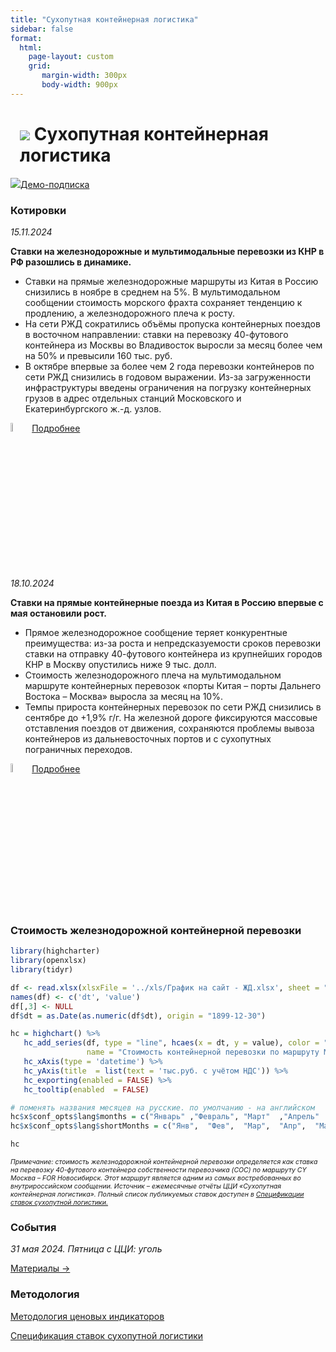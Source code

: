 ```yaml
---
title: "Сухопутная контейнерная логистика"
sidebar: false
format: 
  html:
    page-layout: custom
    grid:
       margin-width: 300px
       body-width: 900px
---
```


# ![](../images/icon-barcode.svg) Сухопутная контейнерная логистика {.my-custom-class style="margin-left:3%;"}

![](../images/icon-subscription.svg)[Демо-подписка](../demo-subscription.qmd)

::: {.grid style="margin-left:0%"}
::: {.g-col-12 .g-col-sm-12 .g-col-xs-12 .g-col-xl-6 .g-col-md-6 .g-col-lg-6}
### Котировки

*15.11.2024*

**Ставки на железнодорожные и мультимодальные перевозки из КНР в РФ разошлись в динамике.**

-   Ставки на прямые железнодорожные маршруты из Китая в Россию снизились в ноябре в среднем на 5%. В мультимодальном сообщении стоимость морского фрахта сохраняет тенденцию к продлению, а железнодорожного плеча к росту.
-   На сети РЖД сократились объёмы пропуска контейнерных поездов в восточном направлении: ставки на перевозку 40-футового контейнера из Москвы во Владивосток выросли за месяц более чем на 50% и превысили 160 тыс. руб.
-   В октябре впервые за более чем 2 года перевозки контейнеров по сети РЖД снизились в годовом выражении. Из-за загруженности инфраструктуры введены ограничения на погрузку контейнерных грузов в адрес отдельных станций Московского и Екатеринбургского ж.-д. узлов.

![](../images/icon-locker.svg){width="6%"} [Подробнее](../demo-subscription.qmd)

*18.10.2024*

**Ставки на прямые контейнерные поезда из Китая в Россию впервые с мая остановили рост.**

-   Прямое железнодорожное сообщение теряет конкурентные преимущества: из-за роста и непредсказуемости сроков перевозки ставки на отправку 40-футового контейнера из крупнейших городов КНР в Москву опустились ниже 9 тыс. долл.
-   Стоимость железнодорожного плеча на мультимодальном маршруте контейнерных перевозок «порты Китая – порты Дальнего Востока – Москва» выросла за месяц на 10%.
-   Темпы прироста контейнерных перевозок по сети РЖД снизились в сентябре до +1,9% г/г. На железной дороге фиксируются массовые отставления поездов от движения, сохраняются проблемы вывоза контейнеров из дальневосточных портов и с сухопутных пограничных переходов.

![](../images/icon-locker.svg){width="6%"} [Подробнее](../demo-subscription.qmd)


:::

::: {.g-col-12 .g-col-sm-12 .g-col-xs-12 .g-col-xl-6 .g-col-md-6 .g-col-lg-6}
### Стоимость железнодорожной контейнерной перевозки

```r

library(highcharter)
library(openxlsx)
library(tidyr)

df <- read.xlsx(xlsxFile = '../xls/График на сайт - ЖД.xlsx', sheet = "Контейнеры", detectDates = TRUE, startRow = 1) 
names(df) <- c('dt', 'value')
df[,3] <- NULL
df$dt = as.Date(as.numeric(df$dt), origin = "1899-12-30")

hc = highchart() %>% 
   hc_add_series(df, type = "line", hcaes(x = dt, y = value), color = "#1A4AFC", 
                 name = "Стоимость контейнерной перевозки по маршруту Москва - Новосибирск, 40HC COC", marker = list(enabled = FALSE)) %>% 
   hc_xAxis(type = 'datetime') %>% 
   hc_yAxis(title  = list(text = 'тыс.руб. с учётом НДС')) %>% 
   hc_exporting(enabled = FALSE) %>% 
   hc_tooltip(enabled  = FALSE)

# поменять названия месяцев на русские. по умолчанию - на английском
hc$x$conf_opts$lang$months = c("Январь"	,"Февраль",	"Март"	,"Апрель"	,"Май",	"Июнь", "Июль",	"Август",	"Сентябрь",	"Октябрь",	"Ноябрь",	"Декабрь")
hc$x$conf_opts$lang$shortMonths = c("Янв", 	"Фев",	"Мар",	"Апр",	"Май",	"Июн",	"Июл",	"Авг",	"Сен",	"Окт",	"Ноя",	"Дек")

hc
```

[*Примечание: стоимость железнодорожной контейнерной перевозки определяется как ставка на перевозку 40-футового контейнера собственности перевозчика (COC) по маршруту CY Москва – FOR Новосибирск. Этот маршрут является одним из самых востребованных во внутрироссийском сообщении. Источник – ежемесячные отчёты ЦЦИ «Сухопутная контейнерная логистика». Полный список публикуемых ставок доступен в [Спецификации ставок сухопутной логистики.](../methodology/specs-logistics.qmd)*]{style="font-size:0.75em"}
:::

::: {.g-col-12 .g-col-sm-12 .g-col-xs-12 .g-col-xl-6 .g-col-md-6 .g-col-lg-6}
### События

*31 мая 2024. Пятница с ЦЦИ: уголь*

[Материалы →](../events/2024-05-31-coal.qmd)
:::

::: {.g-col-12 .g-col-sm-12 .g-col-xs-12 .g-col-xl-4 .g-col-md-6 .g-col-lg-6}
### Методология

[Методология ценовых индикаторов](../methodology/methodology-benchmark-pbc.qmd)

[Спецификация ставок сухопутной логистики](../methodology/specs-logistics.qmd)
:::
:::
